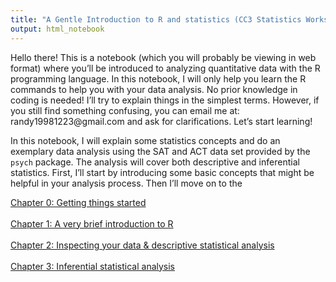 ```yaml
---
title: "A Gentle Introduction to R and statistics (CC3 Statistics Workshop)"
output: html_notebook
---
```


Hello there! This is a notebook (which you will probably be viewing in web format) where you'll be introduced to analyzing quantitative data with the R programming language. In this notebook, I will only help you learn the R commands to help you with your data analysis. No prior knowledge in coding is needed! I'll try to explain things in the simplest terms. However, if you still find something confusing, you can email me at: randy19981223@gmail.com and ask for clarifications. Let's start learning!

In this notebook, I will explain some statistics concepts and do an exemplary data analysis using the SAT and ACT data set provided by the `psych` package. The analysis will cover both descriptive and inferential statistics. First, I'll start by introducing some basic concepts that might be helpful in your analysis process. Then I'll move on to the

[Chapter 0: Getting things started]() <br><br>
[Chapter 1: A very brief introduction to R]() <br><br>
[Chapter 2: Inspecting your data & descriptive statistical analysis]() <br><br>
[Chapter 3: Inferential statistical analysis]() <br><br>



